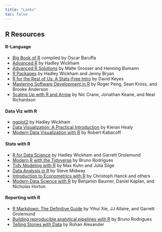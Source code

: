 ```yaml
---
title: "Links"
toc: false
---
```



## R Resources

#### R-Language

 - [Big Book of R](https://www.bigbookofr.com/) compiled by Oscar Baruffa
 - [Advanced R](https://adv-r.hadley.nz/) by Hadley Wickham
 - [Advanced R Solutions](https://advanced-r-solutions.rbind.io/) by Malte Grosser and Henning Bumann
 - [R Packages](https://r-pkgs.org/) by Hadley Wickham and Jenny Bryan
 - [R for the Rest of Us: A Stats-Free Intro](https://book.rfortherestofus.com/) by David Keyes
 - [Mastering Software Development in R](https://leanpub.com/msdr) by Roger Peng, Sean Kross, and Brooke Anderson
 - [Scaling Up with R and Arrow](https://arrowrbook.com/) by Nic Crane, Jonathan Keane, and Neal Richardson

#### Data Viz with R

 - [ggplot2](https://ggplot2-book.org/) by Hadley Wickham
 - [Data Visualization: A Practical Introduction](https://socviz.co/) by Kieran Healy
 - [Modern Data Visualization with R](https://rkabacoff.github.io/datavis/) by Robert Kabacoff

#### Stats with R 

 - [R for Data Science](https://r4ds.hadley.nz/) by Hadley Wickham and Garrett Grolemund
 - [Modern R with the Tidyverse](https://modern-rstats.eu/) by Bruno Rodrigues
 - [Tidy Modeling with R](https://www.tmwr.org/) by Max Kuhn and Julia Silge
 - [Data Analysis in R](https://bookdown.org/steve_midway/DAR/) by Steve Midway
 - [Introduction to Econometrics with R](https://www.econometrics-with-r.org/index.html) by Christoph Hanck and others
 - [Modern Data Science with R](https://mdsr-book.github.io/mdsr2e/) by Benjamin Baumer, Daniel Kaplan, and Nicholas Horton

#### Reporting with R

 - [R Markdown: The Definitive Guide](https://bookdown.org/yihui/rmarkdown/) by Yihui Xie, JJ Allaire, and Garrett Grolemund
 - [Building reproducible analytical pipelines with R](https://raps-with-r.dev/) by Bruno Rodrigues
 - [Telling Stories with Data](https://tellingstorieswithdata.com/) by Rohan Alexander

 






